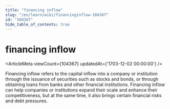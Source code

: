 ```yaml
---
title: "financing inflow"
slug: "/en/learn/wiki/financinginflow-104367"
id: "104367"
hide_table_of_contents: true
---
```



# financing inflow

<ArticleMeta viewCount={104367} updatedAt={'1703-12-02 00:00:00'} />

Financing inflow refers to the capital inflow into a company or institution through the issuance of securities such as stocks and bonds, or through obtaining loans from banks and other financial institutions. Financing inflow can help companies or institutions expand their scale and enhance their competitiveness, but at the same time, it also brings certain financial risks and debt pressures.
